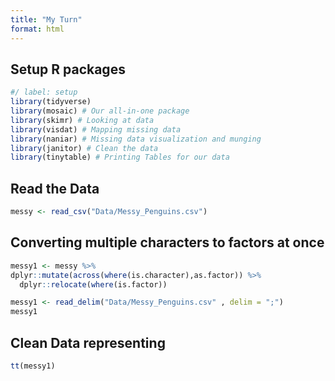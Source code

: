 ```yaml
---
title: "My Turn"
format: html
---
```


## Setup R packages

```r
#/ label: setup
library(tidyverse)
library(mosaic) # Our all-in-one package
library(skimr) # Looking at data
library(visdat) # Mapping missing data
library(naniar) # Missing data visualization and munging
library(janitor) # Clean the data
library(tinytable) # Printing Tables for our data

```

## Read the Data

```r
messy <- read_csv("Data/Messy_Penguins.csv")
```

## Converting multiple characters to factors at once

```r
messy1 <- messy %>% 
dplyr::mutate(across(where(is.character),as.factor)) %>%
  dplyr::relocate(where(is.factor))

messy1 <- read_delim("Data/Messy_Penguins.csv" , delim = ";") 
messy1

```

## Clean Data representing

```r
tt(messy1)
```
